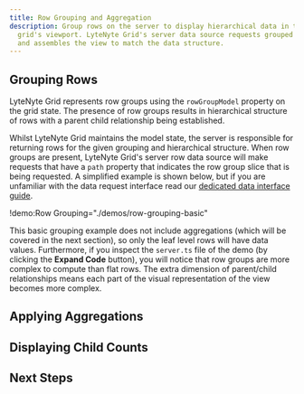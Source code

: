 ```yaml
---
title: Row Grouping and Aggregation
description: Group rows on the server to display hierarchical data in the
  grid's viewport. LyteNyte Grid's server data source requests grouped slices
  and assembles the view to match the data structure.
---
```


## Grouping Rows

LyteNyte Grid represents row groups using the `rowGroupModel` property on the grid state.
The presence of row groups results in hierarchical structure of rows with a parent child
relationship being established.

Whilst LyteNyte Grid maintains the model state, the server is responsible for returning rows for
the given grouping and hierarchical structure. When row groups are present, LyteNyte Grid's server
row data source will make requests that have a `path` property that indicates the row group slice that
is being requested. A simplified example is shown below, but if you are unfamiliar with the
data request interface read our [dedicated data interface guide](/docs/server-data-loading-interface).

!demo:Row Grouping="./demos/row-grouping-basic"

This basic grouping example does not include aggregations (which will be covered in the next section), so only
the leaf level rows will have data values. Furthermore, if you inspect the `server.ts` file of the demo (by clicking
the **Expand Code** button), you will notice that row groups are more complex to compute than flat rows. The extra
dimension of parent/child relationships means each part of the visual representation of the view becomes
more complex.

## Applying Aggregations

## Displaying Child Counts

## Next Steps
